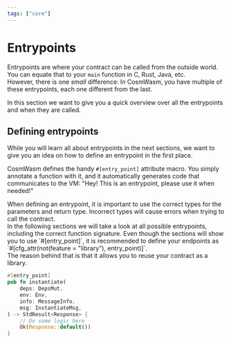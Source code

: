 ```yaml
---
tags: ["core"]
---
```



# Entrypoints

Entrypoints are where your contract can be called from the outside world. You
can equate that to your `main` function in C, Rust, Java, etc.  
However, there is one _small_ difference: In CosmWasm, you have multiple of
these entrypoints, each one different from the last.

In this section we want to give you a quick overview over all the entrypoints
and when they are called.

## Defining entrypoints

While you will learn all about entrypoints in the next sections, we want to give
you an idea on how to define an entrypoint in the first place.

CosmWasm defines the handy `#[entry_point]` attribute macro. You simply annotate
a function with it, and it automatically generates code that communicates to the
VM: "Hey! This is an entrypoint, please use it when needed!"

<Callout>
  When defining an entrypoint, it is important to use the correct types for the
  parameters and return type. Incorrect types will cause errors when trying to
  call the contract.
  <br /> In the following sections we will take a look at all possible entrypoints,
  including the correct function signature.
</Callout>

<Callout>
  Even though the sections will show you to use `#[entry_point]`, it is
  recommended to define your endpoints as `#[cfg_attr(not(feature = "library"),
  entry_point)]`.
  <br /> The reason behind that is that it allows you to reuse your contract as a
  library.
</Callout>

```rust template="core"
#[entry_point]
pub fn instantiate(
    deps: DepsMut,
    env: Env,
    info: MessageInfo,
    msg: InstantiateMsg,
) -> StdResult<Response> {
    // Do some logic here
    Ok(Response::default())
}
```
